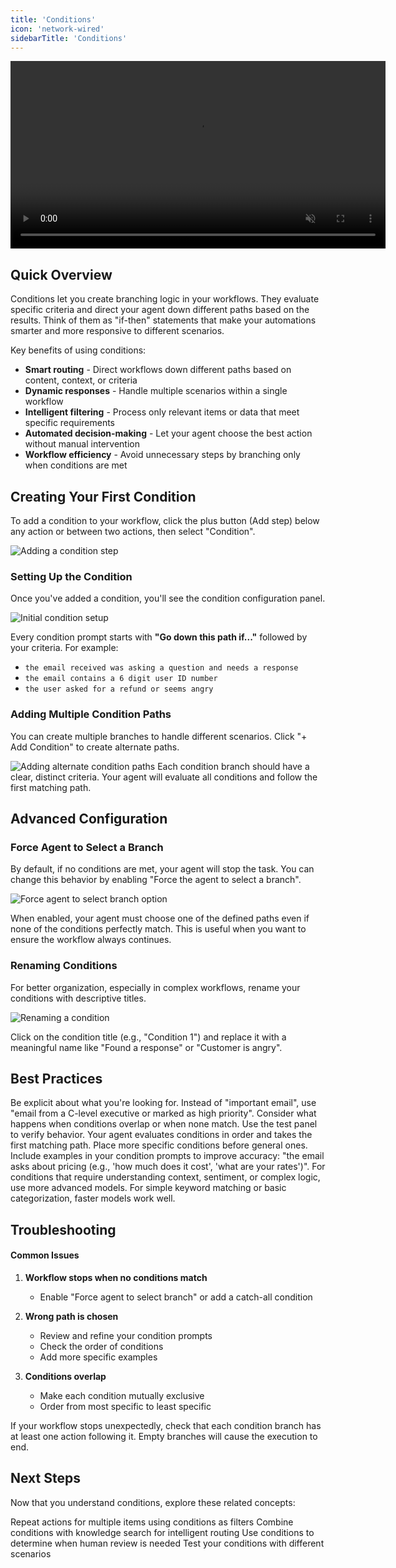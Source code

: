 ```yaml
---
title: 'Conditions'
icon: 'network-wired'
sidebarTitle: 'Conditions'
---
```


<div style={{ display: 'flex', justifyContent: 'center', margin: '2rem 0' }}>
  <div className="video-card">
    <video
      src="https://lindy-docs-content.nyc3.digitaloceanspaces.com/Conditions.mp4"
      width="600"
      autoPlay
      muted
      loop
      playsInline
      style={{ display: 'block', width: '100%', borderRadius: '16px' }}
    />
  </div>
</div>

## Quick Overview

Conditions let you create branching logic in your workflows. They evaluate specific criteria and direct your agent down different paths based on the results. Think of them as "if-then" statements that make your automations smarter and more responsive to different scenarios.

Key benefits of using conditions:
- **Smart routing** - Direct workflows down different paths based on content, context, or criteria
- **Dynamic responses** - Handle multiple scenarios within a single workflow
- **Intelligent filtering** - Process only relevant items or data that meet specific requirements
- **Automated decision-making** - Let your agent choose the best action without manual intervention
- **Workflow efficiency** - Avoid unnecessary steps by branching only when conditions are met


## Creating Your First Condition

To add a condition to your workflow, click the plus button (Add step) below any action or between two actions, then select "Condition".

<Frame>
  <img src="/lindy-brand-assets/hit_plus_add_condition_first_thing_to_do.png" alt="Adding a condition step" />
</Frame>

### Setting Up the Condition

Once you've added a condition, you'll see the condition configuration panel.

<Frame>
  <img src="/lindy-brand-assets/conditions_initial.png" alt="Initial condition setup" />
</Frame>

Every condition prompt starts with **"Go down this path if..."** followed by your criteria. For example:
- `the email received was asking a question and needs a response`
- `the email contains a 6 digit user ID number`
- `the user asked for a refund or seems angry`

### Adding Multiple Condition Paths

You can create multiple branches to handle different scenarios. Click "+ Add Condition" to create alternate paths.

<Frame>
  <img src="/lindy-brand-assets/condition_2_add_alternate_path.png" alt="Adding alternate condition paths" />
</Frame>

<Note>
  Each condition branch should have a clear, distinct criteria. Your agent will evaluate all conditions and follow the first matching path.
</Note>

## Advanced Configuration

### Force Agent to Select a Branch

By default, if no conditions are met, your agent will stop the task. You can change this behavior by enabling "Force the agent to select a branch".

<Frame>
  <img src="/lindy-brand-assets/force_agent_to_select_branch.png" alt="Force agent to select branch option" />
</Frame>

When enabled, your agent must choose one of the defined paths even if none of the conditions perfectly match. This is useful when you want to ensure the workflow always continues.

### Renaming Conditions

For better organization, especially in complex workflows, rename your conditions with descriptive titles.

<Frame>
  <img src="/lindy-brand-assets/rename_condition.png" alt="Renaming a condition" />
</Frame>

Click on the condition title (e.g., "Condition 1") and replace it with a meaningful name like "Found a response" or "Customer is angry".


## Best Practices

<AccordionGroup>
  <Accordion title="Write Clear, Specific Prompts">
    Be explicit about what you're looking for. Instead of "important email", use "email from a C-level executive or marked as high priority".
  </Accordion>
  
  <Accordion title="Test Edge Cases">
    Consider what happens when conditions overlap or when none match. Use the test panel to verify behavior.
  </Accordion>
  
  <Accordion title="Order Matters">
    Your agent evaluates conditions in order and takes the first matching path. Place more specific conditions before general ones.
  </Accordion>
  
  <Accordion title="Add Examples">
    Include examples in your condition prompts to improve accuracy: "the email asks about pricing (e.g., 'how much does it cost', 'what are your rates')".
  </Accordion>
</AccordionGroup>


<Tip>
  For conditions that require understanding context, sentiment, or complex logic, use more advanced models. For simple keyword matching or basic categorization, faster models work well.
</Tip>

## Troubleshooting
#### Common Issues

1. **Workflow stops when no conditions match**
   - Enable "Force agent to select branch" or add a catch-all condition

2. **Wrong path is chosen**
   - Review and refine your condition prompts
   - Check the order of conditions
   - Add more specific examples

3. **Conditions overlap**
   - Make each condition mutually exclusive
   - Order from most specific to least specific

<Warning>
  If your workflow stops unexpectedly, check that each condition branch has at least one action following it. Empty branches will cause the execution to end.
</Warning>

## Next Steps

Now that you understand conditions, explore these related concepts:

<CardGroup cols={2}>
  <Card title="Loops" href="/fundamentals/lindy-101/looping" icon="arrows-repeat">
    Repeat actions for multiple items using conditions as filters
  </Card>
  <Card title="Knowledge Base" href="/fundamentals/lindy-101/knowledge-base" icon="database">
    Combine conditions with knowledge search for intelligent routing
  </Card>
  <Card title="Human in the Loop" href="/testing/human-in-the-loop" icon="user-check">
    Use conditions to determine when human review is needed
  </Card>
  <Card title="Testing Workflows" href="/testing/test-panel" icon="vial">
    Test your conditions with different scenarios
  </Card>
</CardGroup>
